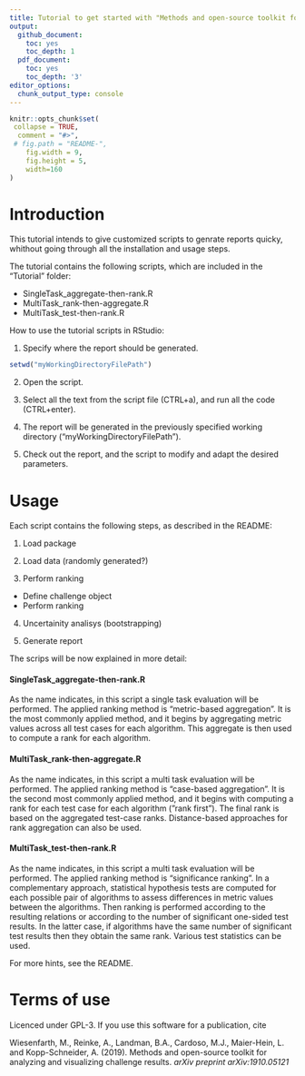 ```yaml
---
title: Tutorial to get started with "Methods and open-source toolkit for analyzing and visualizing challenge results"
output:
  github_document:
    toc: yes
    toc_depth: 1
  pdf_document:
    toc: yes
    toc_depth: '3'
editor_options:
  chunk_output_type: console
---
```


```r
knitr::opts_chunk$set(
 collapse = TRUE,
  comment = "#>",
 # fig.path = "README-",
    fig.width = 9,
    fig.height = 5,
    width=160
)
```

# Introduction

This tutorial intends to give customized scripts to genrate reports quicky, whithout going through all the installation and usage steps. 

The tutorial contains the following scripts, which are included in the "Tutorial" folder:

- SingleTask_aggregate-then-rank.R
- MultiTask_rank-then-aggregate.R
- MultiTask_test-then-rank.R

How to use the tutorial scripts in RStudio:

1. Specify where the report should be generated.
```r
setwd("myWorkingDirectoryFilePath")
```

2. Open the script.

3. Select all the text from the script file (CTRL+a), and run all the code (CTRL+enter).

4. The report will be generated in the previously specified working directory ("myWorkingDirectoryFilePath").

5. Check out the report, and the script to modify and adapt the desired parameters.


# Usage

Each script contains the following steps, as described in the README:

1. Load package

2. Load data (randomly generated?)

3. Perform ranking
- Define challenge object
- Perform ranking

4. Uncertainity analisys (bootstrapping)

5. Generate report

The scrips will be now explained in more detail:

#### SingleTask_aggregate-then-rank.R

As the name indicates, in this script a single task evaluation will be performed. The applied ranking method is "metric-based aggregation". It is the most commonly applied method, and it begins by aggregating metric values across all test cases for each algorithm. This aggregate is then used to compute a rank for each algorithm. 

#### MultiTask_rank-then-aggregate.R

As the name indicates, in this script a multi task evaluation will be performed. The applied ranking method is "case-based aggregation". It is the second most commonly applied method, and it begins with computing a rank for each test case for each algorithm (”rank first”). The final rank is based on the aggregated test-case ranks. Distance-based approaches for rank aggregation can also be used.

#### MultiTask_test-then-rank.R

As the name indicates, in this script a multi task evaluation will be performed. The applied ranking method is "significance ranking". In a complementary approach, statistical hypothesis tests are computed for each possible pair of algorithms to assess differences in metric values between the algorithms. Then ranking is performed according to the resulting relations or according to the number of significant one-sided test results. In the latter case, if algorithms have the same number of significant test results then they obtain the same rank. Various test statistics can be used.


For more hints, see the README.

# Terms of use
Licenced under GPL-3. If you use this software for a publication, cite

Wiesenfarth, M., Reinke, A., Landman, B.A., Cardoso, M.J., Maier-Hein, L. and Kopp-Schneider, A. (2019). Methods and open-source toolkit for analyzing and visualizing challenge results. *arXiv preprint arXiv:1910.05121*
